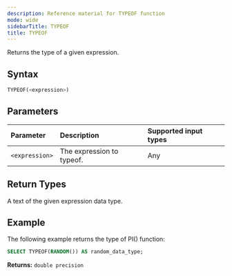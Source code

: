 ```yaml
---
description: Reference material for TYPEOF function
mode: wide
sidebarTitle: TYPEOF
title: TYPEOF
---
```



Returns the type of a given expression.

## Syntax


```sql
TYPEOF(<expression>)
```

## Parameters 


| Parameter | Description        |Supported input types | 
| :--------- | :---------------------------------------------------|:------------|
| `<expression>` | The expression to typeof. | Any |

## Return Types
A text of the given expression data type.

## Example

The following example returns the type of PI() function:

```sql
SELECT TYPEOF(RANDOM()) AS random_data_type;
```

**Returns:** `double precision`

